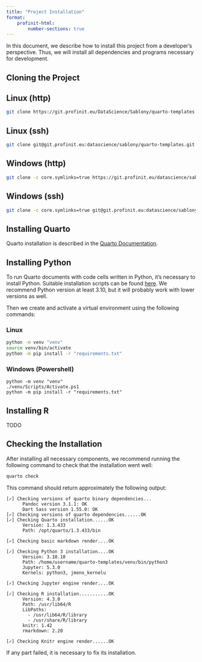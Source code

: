 ```yaml
---
title: "Project Installation"
format:
    profinit-html:
        number-sections: true
---
```


In this document, we describe how to install this project from a developer's perspective. Thus, we will install all dependencies and programs necessary for development.

## Cloning the Project

::: {.panel-tabset}

## Linux (http)

```sh
git clone https://git.profinit.eu/DataScience/Sablony/quarto-templates
```

## Linux (ssh)

```sh
git clone git@git.profinit.eu:datascience/sablony/quarto-templates.git
```

## Windows (http)

```sh
git clone -c core.symlinks=true https://git.profinit.eu/datascience/sablony/quarto-templates.git
```

## Windows (ssh)

```sh
git clone -c core.symlinks=true git@git.profinit.eu:datascience/sablony/quarto-templates.git
```

:::

## Installing Quarto

Quarto installation is described in the [Quarto Documentation](https://quarto.org/).

## Installing Python

To run Quarto documents with code cells written in Python, it's necessary to install Python. Suitable installation scripts can be found [here](https://www.python.org/downloads/). We recommend Python version at least 3.10, but it will probably work with lower versions as well.

Then we create and activate a virtual environment using the following commands:

::: {.panel-tabset}

### Linux

```.sh
python -m venv "venv"
source venv/bin/activate
python -m pip install -r "requirements.txt"
```

### Windows (Powershell)

```.powershell
python -m venv "venv"
./venv/Scripts/Activate.ps1
python -m pip install -r "requirements.txt"
```

:::

## Installing R

TODO

## Checking the Installation

After installing all necessary components, we recommend running the following command to check that the installation went well:

```.sh
quarto check
```

This command should return approximately the following output:

```
[✓] Checking versions of quarto binary dependencies...
      Pandoc version 3.1.1: OK
      Dart Sass version 1.55.0: OK
[✓] Checking versions of quarto dependencies......OK
[✓] Checking Quarto installation......OK
      Version: 1.3.433
      Path: /opt/quarto/1.3.433/bin

[✓] Checking basic markdown render....OK

[✓] Checking Python 3 installation....OK
      Version: 3.10.10
      Path: /home/username/quarto-templates/venv/bin/python3
      Jupyter: 5.3.0
      Kernels: python3, jmeno_kernelu

[✓] Checking Jupyter engine render....OK

[✓] Checking R installation...........OK
      Version: 4.3.0
      Path: /usr/lib64/R
      LibPaths:
        - /usr/lib64/R/library
        - /usr/share/R/library
      knitr: 1.42
      rmarkdown: 2.20

[✓] Checking Knitr engine render......OK
```

If any part failed, it is necessary to fix its installation.
